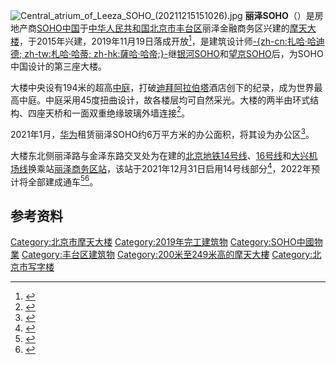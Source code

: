 {{Infobox building
| name = 丽泽SOHO<br/>{{lang|en|Leeza SOHO}}
| alternate_names = 
| image = Leeza SOHO.jpg
| caption = 丽泽SOHO夜景，图片左侧为首创中心（丽泽天街）
| location = [[北京市|北京市]][[丰台区|丰台区]][[太平桥街道|太平桥街道]]丽泽金融商务区丽泽路20号院
| coordinates = 
| roof = {{convert|207|m|ft|0}}
| topped_out_date = 2017年9月<ref>{{cite web|title=Leeza SOHO, Beijing will top-out at 207m in September|url=http://www.zaha-hadid.com/2017/07/26/leeza-soho-beijing-will-top-out-in-september/|website=zaha-haidid.com|accessdate=2017-08-28|archive-date=2021-04-18|archive-url=https://web.archive.org/web/20210418032100/https://www.zaha-hadid.com/2017/07/26/leeza-soho-beijing-will-top-out-in-september/}}</ref>
| status = Complete
| start_date = 2015
| est_completion = 
| completion_date = 
| opening = 2019年11月19日
| building_type = [[写字楼|写字楼]]
| architectural_style = 
| floor_count = 地上：46层<br/>地下：4层
| floor_area = {{convert|172800|m2|sqft|-2}}
| architecture_firm = [[扎哈·哈迪德建筑事务所|-{zh-cn:扎哈·哈迪德建筑事务所; zh-tw:札哈·哈蒂建築事務所;  zh-hk:薩哈·哈帝建築事務所;}-]]
| structural_engineer = [[Bollinger_+_Grohmann|Bollinger + Grohmann]]
| architect = [[薩哈·哈帝|-{zh-cn:扎哈·哈迪德; zh-tw:札哈·哈蒂;  zh-hk:薩哈·哈帝;}-]]、{{tsl|en|Patrik Schumacher|帕特里克·舒马赫}}
| main_contractor = [[中国建筑一局|中建一局集团建设发展有限公司]]
| references = <ref>{{cite web|title=Zaha Hadid Designs World’s Tallest Atrium|url=https://sourceable.net/zaha-hadid-designs-worlds-tallest-atrium/|website=sourceable.com|access-date=2020-12-31|archive-date=2021-06-19|archive-url=https://web.archive.org/web/20210619221215/https://sourceable.net/zaha-hadid-designs-worlds-tallest-atrium/}}</ref>
| cost = 
}}
[[File:Central_atrium_of_Leeza_SOHO_(20211215151026).jpg|thumb]]
'''丽泽SOHO'''（{{lang-en|Leeza SOHO}}）是房地产商[[SOHO中国|SOHO中国]]于[[中华人民共和国|中华人民共和国]][[北京市|北京市]][[丰台区|丰台区]]丽泽金融商务区兴建的[[摩天大楼|摩天大楼]]，于2015年兴建，2019年11月19日落成开放<ref>{{cite web|url=http://www.bjnews.com.cn/news/2019/11/19/651549.html|date=2019-11-19|accessdate=2020-12-31|title=丽泽SOHO正式投用，四大亮点揭秘北京城市"新地标"|website=新京报|archive-date=2020-07-17|archive-url=https://web.archive.org/web/20200717225210/http://www.bjnews.com.cn/news/2019/11/19/651549.html|dead-url=no}}</ref>，是建筑设计师[[扎哈·哈迪德|-{zh-cn:扎哈·哈迪德; zh-tw:札哈·哈蒂;  zh-hk:薩哈·哈帝;}-]]继[[银河SOHO|银河SOHO]]和[[望京SOHO|望京SOHO]]后，为SOHO中国设计的第三座大楼。

大楼中央设有194米的超高[[中庭|中庭]]，打破[[迪拜|迪拜]][[阿拉伯塔|阿拉伯塔]]酒店创下的纪录，成为世界最高中庭。中庭采用45度扭曲设计，故各楼层均可自然采光。大楼的两半由环式结构、四座天桥和一面双重绝缘玻璃外墙连接<ref name="Construction Review Online 2019">{{cite web | title=China opens skyscraper with world's tallest atrium twisting | website=Construction Review Online | date=2019-11-21 | url=https://constructionreviewonline.com/2019/11/china-opens-skyscraper-with-worlds-tallest-atrium-twisting/ | access-date=2020-07-06 | archive-url=https://archive.today/20200706072213/https://constructionreviewonline.com/2019/11/china-opens-skyscraper-with-worlds-tallest-atrium-twisting/ | archive-date=2020-07-06 | dead-url=no }}</ref>。

2021年1月，[[华为|华为]]租赁丽泽SOHO约6万平方米的办公面积，将其设为办公区<ref>{{cite news|url=https://news.bjd.com.cn/2021/01/08/41342t100.html|title=潘石屹：华为中国总部落户丽泽SOHO|publisher=北京日报客户端|date=2021-01-08|accessdate=2021-12-16|archive-date=2021-12-15|archive-url=https://web.archive.org/web/20211215192116/https://news.bjd.com.cn/2021/01/08/41342t100.html}}</ref>。

大楼东北侧丽泽路与金泽东路交叉处为在建的[[北京地铁|北京地铁]][[北京地铁14号线|14号线]]、[[北京地铁16号线|16号线]]和[[北京地铁大兴机场线|大兴机场线]]换乘站[[丽泽商务区站|丽泽商务区站]]，该站于2021年12月31日启用14号线部分<ref>{{cite news|author=李博; 程功|url=https://news.bjd.com.cn//2021/12/13/10016887.shtml|title=北京地铁14号线年底全线运营，丽泽、方庄直达西大望路、望京|publisher=北京日报客户端|date=2021-12-13|accessdate=2021-12-14|archive-date=2021-12-14|archive-url=https://web.archive.org/web/20211214034854/https://news.bjd.com.cn//2021/12/13/10016887.shtml}}</ref>，2022年预计将全部建成通车<ref>{{cite web|url=http://www.bjft.gov.cn/fengtaibao/html/2019-11/08/content_1_6.htm|date=2019-11-08|3=|accessdate=2019-11-11|title=徐贱云调研丽泽金融商务区规划建设和产业发展情况|archive-date=2019-11-10|archive-url=https://web.archive.org/web/20191110140947/http://www.bjft.gov.cn/fengtaibao/html/2019-11/08/content_1_6.htm|dead-url=no}}</ref><ref>{{cite web|url=http://www.bjnews.com.cn/feature/2019/03/28/561542.html|title=地铁16号线南段全线2021年底通车|date=2019-03-28|accessdate=2019-11-11|archive-date=2021-01-08|archive-url=https://web.archive.org/web/20210108183145/http://www.bjnews.com.cn/feature/2019/03/28/561542.html|dead-url=no}}</ref>。

== 参考资料 ==
{{reflist}}

{{SOHO中国}}

{{coord|39|51|56|N|116|19|27|E|display=title|region:CH_type}}

[[Category:北京市摩天大楼|Category:北京市摩天大楼]]
[[Category:2019年完工建筑物|Category:2019年完工建筑物]]
[[Category:SOHO中國物業|Category:SOHO中國物業]]
[[Category:丰台区建筑物|Category:丰台区建筑物]]
[[Category:200米至249米高的摩天大樓|Category:200米至249米高的摩天大樓]]
[[Category:北京市写字楼|Category:北京市写字楼]]